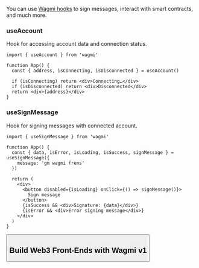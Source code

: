 
You can use [Wagmi hooks](https://1.x.wagmi.sh/react/hooks/useAccount) to sign messages, interact with smart contracts, and much more.

### useAccount

Hook for accessing account data and connection status.

```tsx
import { useAccount } from 'wagmi'

function App() {
  const { address, isConnecting, isDisconnected } = useAccount()

  if (isConnecting) return <div>Connecting…</div>
  if (isDisconnected) return <div>Disconnected</div>
  return <div>{address}</div>
}
```

### useSignMessage

Hook for signing messages with connected account.

```tsx
import { useSignMessage } from 'wagmi'

function App() {
  const { data, isError, isLoading, isSuccess, signMessage } = useSignMessage({
    message: 'gm wagmi frens'
  })

  return (
    <div>
      <button disabled={isLoading} onClick={() => signMessage()}>
        Sign message
      </button>
      {isSuccess && <div>Signature: {data}</div>}
      {isError && <div>Error signing message</div>}
    </div>
  )
}
```

<Button name="Learn More" url="https://1.x.wagmi.sh/react/hooks/useContractRead" />

## Build Web3 Front-Ends with Wagmi v1
<YoutubeEmb videoId="3obzYjeoq7g" />

